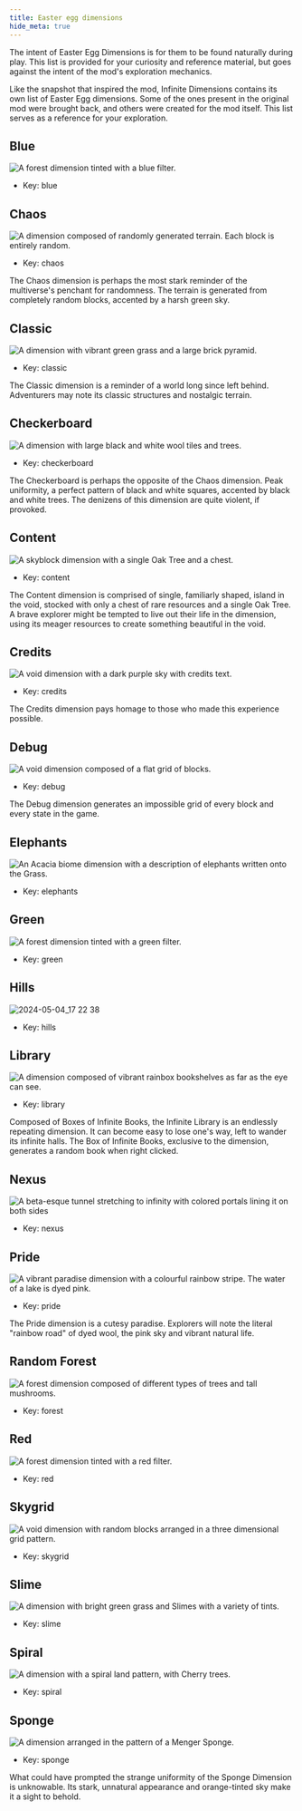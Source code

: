 ```yaml
---
title: Easter egg dimensions
hide_meta: true
---
```


<Callout>
    The intent of Easter Egg Dimensions is for them to be found naturally during play. This list is provided for your curiosity and reference material, but goes against the intent of the mod's exploration mechanics.
</Callout>

Like the snapshot that inspired the mod, Infinite Dimensions contains its own list of Easter Egg dimensions. Some of the ones present in the original mod were brought back, and others were created for the mod itself. This list serves as a reference for your exploration.

## Blue
![A forest dimension tinted with a blue filter.](https://resources.godsted.com/modrinth/infinity/blue.avif)
- Key: blue

## Chaos
![A dimension composed of randomly generated terrain. Each block is entirely random.](https://resources.godsted.com/modrinth/infinity/chaos.avif)
- Key: chaos

The Chaos dimension is perhaps the most stark reminder of the multiverse's penchant for randomness. The terrain is generated from completely random blocks, accented by a harsh green sky.

## Classic
![A dimension with vibrant green grass and a large brick pyramid.](https://resources.godsted.com/modrinth/infinity/classic.avif)
- Key: classic

The Classic dimension is a reminder of a world long since left behind. Adventurers may note its classic structures and nostalgic terrain.

## Checkerboard
![A dimension with large black and white wool tiles and trees.](https://resources.godsted.com/modrinth/infinity/checkerboard.avif)
- Key: checkerboard

The Checkerboard is perhaps the opposite of the Chaos dimension. Peak uniformity, a perfect pattern of black and white squares, accented by black and white trees. The denizens of this dimension are quite violent, if provoked.

## Content
![A skyblock dimension with a single Oak Tree and a chest.](https://resources.godsted.com/modrinth/infinity/content.avif)
- Key: content

The Content dimension is comprised of single, familiarly shaped, island in the void, stocked with only a chest of rare resources and a single Oak Tree. A brave explorer might be tempted to live out their life in the dimension, using its meager resources to create something beautiful in the void.

## Credits
![A void dimension with a dark purple sky with credits text.](https://resources.godsted.com/modrinth/infinity/credits1.avif)
- Key: credits

The Credits dimension pays homage to those who made this experience possible.

## Debug
![A void dimension composed of a flat grid of blocks.](https://resources.godsted.com/modrinth/infinity/debug.avif)
- Key: debug

The Debug dimension generates an impossible grid of every block and every state in the game.

## Elephants
![An Acacia biome dimension with a description of elephants written onto the Grass.](https://resources.godsted.com/modrinth/infinity/elephants.avif)
- Key: elephants

## Green
![A forest dimension tinted with a green filter.](https://resources.godsted.com/modrinth/infinity/green.avif)
- Key: green

## Hills
![2024-05-04_17 22 38](https://resources.godsted.com/modrinth/infinity/hills.avif)
- Key: hills

## Library
![A dimension composed of vibrant rainbox bookshelves as far as the eye can see.](https://resources.godsted.com/modrinth/infinity/library1.avif)
- Key: library

Composed of Boxes of Infinite Books, the Infinite Library is an endlessly repeating dimension. It can become easy to lose one's way, left to wander its infinite halls. The Box of Infinite Books, exclusive to the dimension, generates a random book when right clicked.

## Nexus
![A beta-esque tunnel stretching to infinity with colored portals lining it on both sides](https://cdn.discordapp.com/attachments/1201286137843552378/1300551598283690097/2024-10-28_21.07.26.png?ex=67214090&is=671fef10&hm=78b54674cdc56fc9d87123eef6ed6be1753727b1ab83ac3661428bad4eb037b6&)
- Key: nexus

## Pride
![A vibrant paradise dimension with a colourful rainbow stripe. The water of a lake is dyed pink.](https://resources.godsted.com/modrinth/infinity/pride.avif)
- Key: pride

The Pride dimension is a cutesy paradise. Explorers will note the literal "rainbow road" of dyed wool, the pink sky and vibrant natural life.

## Random Forest
![A forest dimension composed of different types of trees and tall mushrooms.](https://resources.godsted.com/modrinth/infinity/random_forest.avif)
- Key: forest

## Red
![A forest dimension tinted with a red filter.](https://resources.godsted.com/modrinth/infinity/red.avif)
- Key: red

## Skygrid
![A void dimension with random blocks arranged in a three dimensional grid pattern.](https://resources.godsted.com/modrinth/infinity/skygrid1.avif)
- Key: skygrid

## Slime
![A dimension with bright green grass and Slimes with a variety of tints.](https://resources.godsted.com/modrinth/infinity/slime.avif)
- Key: slime

## Spiral
![A dimension with a spiral land pattern, with Cherry trees.](https://resources.godsted.com/modrinth/infinity/spiral.avif)
- Key: spiral

## Sponge
![A dimension arranged in the pattern of a Menger Sponge.](https://resources.godsted.com/modrinth/infinity/sponge.avif)
- Key: sponge

What could have prompted the strange uniformity of the Sponge Dimension is unknowable. Its stark, unnatural appearance and orange-tinted sky make it a sight to behold.
